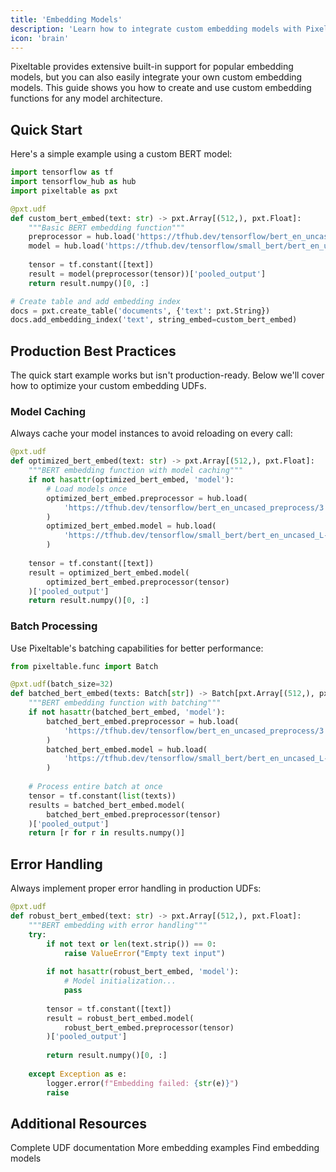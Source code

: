 ```yaml
---
title: 'Embedding Models'
description: 'Learn how to integrate custom embedding models with Pixeltable'
icon: 'brain'
---
```


Pixeltable provides extensive built-in support for popular embedding models, but you can also easily integrate your own custom embedding models. This guide shows you how to create and use custom embedding functions for any model architecture.

## Quick Start

Here's a simple example using a custom BERT model:

```python
import tensorflow as tf
import tensorflow_hub as hub
import pixeltable as pxt

@pxt.udf
def custom_bert_embed(text: str) -> pxt.Array[(512,), pxt.Float]:
    """Basic BERT embedding function"""
    preprocessor = hub.load('https://tfhub.dev/tensorflow/bert_en_uncased_preprocess/3')
    model = hub.load('https://tfhub.dev/tensorflow/small_bert/bert_en_uncased_L-4_H-512_A-8/2')
    
    tensor = tf.constant([text])
    result = model(preprocessor(tensor))['pooled_output']
    return result.numpy()[0, :]

# Create table and add embedding index
docs = pxt.create_table('documents', {'text': pxt.String})
docs.add_embedding_index('text', string_embed=custom_bert_embed)
```

## Production Best Practices 

<Note>
The quick start example works but isn't production-ready. Below we'll cover how to optimize your custom embedding UDFs.
</Note>

### Model Caching

Always cache your model instances to avoid reloading on every call:

```python
@pxt.udf
def optimized_bert_embed(text: str) -> pxt.Array[(512,), pxt.Float]:
    """BERT embedding function with model caching"""
    if not hasattr(optimized_bert_embed, 'model'):
        # Load models once
        optimized_bert_embed.preprocessor = hub.load(
            'https://tfhub.dev/tensorflow/bert_en_uncased_preprocess/3'
        )
        optimized_bert_embed.model = hub.load(
            'https://tfhub.dev/tensorflow/small_bert/bert_en_uncased_L-4_H-512_A-8/2'
        )
    
    tensor = tf.constant([text])
    result = optimized_bert_embed.model(
        optimized_bert_embed.preprocessor(tensor)
    )['pooled_output']
    return result.numpy()[0, :]
```

### Batch Processing

Use Pixeltable's batching capabilities for better performance:

```python
from pixeltable.func import Batch

@pxt.udf(batch_size=32)
def batched_bert_embed(texts: Batch[str]) -> Batch[pxt.Array[(512,), pxt.Float]]:
    """BERT embedding function with batching"""
    if not hasattr(batched_bert_embed, 'model'):
        batched_bert_embed.preprocessor = hub.load(
            'https://tfhub.dev/tensorflow/bert_en_uncased_preprocess/3'
        )
        batched_bert_embed.model = hub.load(
            'https://tfhub.dev/tensorflow/small_bert/bert_en_uncased_L-4_H-512_A-8/2'
        )
    
    # Process entire batch at once
    tensor = tf.constant(list(texts))
    results = batched_bert_embed.model(
        batched_bert_embed.preprocessor(tensor)
    )['pooled_output']
    return [r for r in results.numpy()]
```

## Error Handling

Always implement proper error handling in production UDFs:

```python
@pxt.udf
def robust_bert_embed(text: str) -> pxt.Array[(512,), pxt.Float]:
    """BERT embedding with error handling"""
    try:
        if not text or len(text.strip()) == 0:
            raise ValueError("Empty text input")
            
        if not hasattr(robust_bert_embed, 'model'):
            # Model initialization...
            pass
            
        tensor = tf.constant([text])
        result = robust_bert_embed.model(
            robust_bert_embed.preprocessor(tensor)
        )['pooled_output']
        
        return result.numpy()[0, :]
        
    except Exception as e:
        logger.error(f"Embedding failed: {str(e)}")
        raise
```

## Additional Resources

<CardGroup cols={3}>
  <Card title="UDF Guide" icon="book" href="/docs/datastore/custom-functions">
    Complete UDF documentation
  </Card>
  <Card title="Embedding Examples" icon="code" href="/docs/datastore/vector-database">
    More embedding examples
  </Card>
  <Card title="Model Hub" icon="box" href="https://huggingface.co/models">
    Find embedding models
  </Card>
</CardGroup>